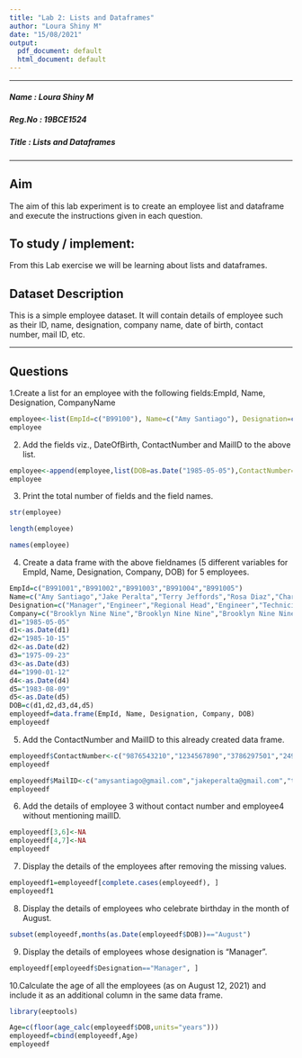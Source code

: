 ```yaml
---
title: "Lab 2: Lists and Dataframes"
author: "Loura Shiny M"
date: "15/08/2021"
output:
  pdf_document: default
  html_document: default
---
```


------------------------------------------------------------------------

##### Name   : Loura Shiny M

##### Reg.No : 19BCE1524

##### Title  : Lists and Dataframes 

------------------------------------------------------------------------

## Aim

The aim of this lab experiment is to create an employee list and dataframe and execute the instructions given in each question.

## To study / implement:

From this Lab exercise we will be learning about lists and dataframes.

## Dataset Description

This is a simple employee dataset. It will contain details of employee such as their ID, name, designation, company name, date of birth, contact number, mail ID, etc.

------------------------------------------------------------------------

## Questions

1.Create a list for an employee with the following fields:EmpId, Name, Designation, CompanyName

```r
employee<-list(EmpId=c("B99100"), Name=c("Amy Santiago"), Designation=c("Manager"), CompanyName=c("Brookyln Nine Nine"));
employee
```

2. Add the fields viz., DateOfBirth, ContactNumber and MailID to the 
above list.

```r
employee<-append(employee,list(DOB=as.Date("1985-05-05"),ContactNumber=c("9876543210"),MailID=c('amysantiago@gmail.com')))
employee
```

3. Print the total number of fields and the field names.

```r
str(employee)
```
```r
length(employee)
```
```r
names(employee)
```

4. Create a data frame with the above fieldnames (5 different variables for EmpId, Name, Designation, Company, DOB) for 5 employees.

```r
EmpId=c("B991001","B991002","B991003","B991004","B991005")
Name=c("Amy Santiago","Jake Peralta","Terry Jeffords","Rosa Diaz","Charles Boyle")
Designation=c("Manager","Engineer","Regional Head","Engineer","Technician")
Company=c("Brooklyn Nine Nine","Brooklyn Nine Nine","Brooklyn Nine Nine","Brooklyn Nine Nine","Brooklyn Nine Nine")
d1="1985-05-05"
d1<-as.Date(d1)
d2="1985-10-15"
d2<-as.Date(d2)
d3="1975-09-23"
d3<-as.Date(d3)
d4="1990-01-12"
d4<-as.Date(d4)
d5="1983-08-09"
d5<-as.Date(d5)
DOB=c(d1,d2,d3,d4,d5)
employeedf=data.frame(EmpId, Name, Designation, Company, DOB)
employeedf
```

5. Add the ContactNumber and MailID to this already created data frame.

```r
employeedf$ContactNumber<-c("9876543210","1234567890","3786297501","2491823018","91827362071")
employeedf
```
```r
employeedf$MailID<-c("amysantiago@gmail.com","jakeperalta@gmail.com","teryyjefords@gmail.com","rosadiaz@gmail.com","charlesboyle@gmail.com")
employeedf
```

6. Add the details of employee 3 without contact number and employee4
without mentioning mailID.
```r
employeedf[3,6]<-NA
employeedf[4,7]<-NA
employeedf
```

7. Display the details of the employees after removing the missing values.

```r
employeedf1=employeedf[complete.cases(employeedf), ]
employeedf1
```

8. Display the details of employees who celebrate birthday in the month of August.

```r
subset(employeedf,months(as.Date(employeedf$DOB))=="August")
```

9. Display the details of employees whose designation is “Manager”.
```r
employeedf[employeedf$Designation=="Manager", ] 
```

10.Calculate the age of all the employees (as on August 12, 2021) and include it as an additional column in the same data frame.

```r
library(eeptools)
```

```r
Age=c(floor(age_calc(employeedf$DOB,units="years"))) 
employeedf=cbind(employeedf,Age) 
employeedf
```


